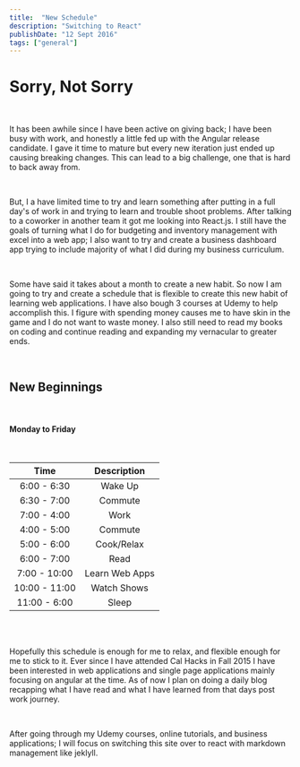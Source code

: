 ```yaml
---
title:  "New Schedule"
description: "Switching to React"
publishDate: "12 Sept 2016"  
tags: ["general"]
---
```



# Sorry, Not Sorry

<br/>

It has been awhile since I have been active on giving back; 
I have been busy with work, and honestly a little fed up with the Angular release candidate. 
I gave it time to mature but every new iteration just ended up causing breaking changes. 
This can lead to a big challenge, one that is hard to back away from. 

<br/>

But, I a have limited time to try and learn something after putting in a full day's of work in and trying to learn and trouble shoot problems. 
After talking to a coworker in another team it got me looking into React.js. I still have the goals of turning what I do for budgeting and inventory management with excel into a web app; I also want to try and create a business dashboard app trying to include majority of what I did during my business curriculum.

<br/>

Some have said it takes about a month to create a new habit. 
So now I am going to try and create a schedule that is flexible to create this new habit of learning web applications. 
I have also bough 3 courses at Udemy to help accomplish this. 
I figure with spending money causes me to have skin in the game and I do not want to waste money. 
I also still need to read my books on coding and continue reading and expanding my vernacular to greater ends.

<br/>

## New Beginnings 

<br/>

#### Monday to Friday

<br/>

| Time | Description|
|:-----:|:----:|
| 6:00 - 6:30 | Wake Up|
| 6:30 - 7:00 | Commute |
| 7:00 - 4:00 | Work |
| 4:00 - 5:00 |  Commute |
| 5:00 - 6:00 | Cook/Relax |
| 6:00 - 7:00 | Read |
| 7:00 - 10:00 | Learn Web Apps |
| 10:00 - 11:00 | Watch Shows |
| 11:00 - 6:00 | Sleep |

<br/>
<br/>

Hopefully this schedule is enough for me to relax, and flexible enough for me to stick to it. 
Ever since I have attended Cal Hacks in Fall 2015 I have been interested in web applications and single page applications mainly focusing on angular at the time. 
As of now I plan on doing a daily blog recapping what I have read and what I have learned from that days post work journey.

<br/>

After going through my Udemy courses, online tutorials, and business applications; 
I will focus on switching this site over to react with markdown management like jeklyll.